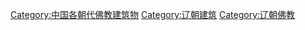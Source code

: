 [[Category:中国各朝代佛教建筑物|Category:中国各朝代佛教建筑物]]
[[Category:辽朝建筑|Category:辽朝建筑]]
[[Category:辽朝佛教|Category:辽朝佛教]]